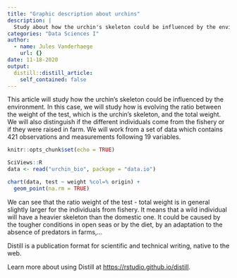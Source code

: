 ```yaml
---
title: "Graphic description about urchins"
description: |
  Study about how the urchin's skeleton could be influenced by the environment
categories: "Data Sciences I"
author:
  - name: Jules Vanderhaege
    url: {}
date: 11-18-2020
output: 
  distill::distill_article:
    self_contained: false
--- 
```


This article will study how the urchin's skeleton could be influenced by the environment. In this case, we will study how is evolving the ratio between the weight of the test, which is the urchin's skeleton, and the total weight. We will also distinguish if the different individuals come from the fishery or if they were raised in farm. We will work from a set of data which contains 421 observations and measurements following 19 variables.

```r
knitr::opts_chunk$set(echo = TRUE)
```

```r
SciViews::R
data <- read("urchin_bio", package = "data.io")
```

```r
chart(data, test ~ weight %col=% origin) +
  geom_point(na.rm = TRUE)
```

We can see that the ratio weight of the test - total weight is in general slightly larger for the individuals from fishery. It means that a wild individual will have a heavier skeleton than the domestic one. It could be caused by the tougher conditions in open seas or by the diet, by an adaptation to the absence of predators in farms,...

Distill is a publication format for scientific and technical writing, native to the web.

Learn more about using Distill at <https://rstudio.github.io/distill>.

